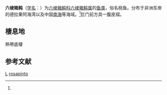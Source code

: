 {{Speciesbox
| taxon = Aracana rosapinto
| binomial_authority = (Smith, 1949)<ref name='id8808'>{{cite web| url =http://www.bioinfo.cn/db05/BjdwSpecies.php?action=view&id=8808| title =六棱箱鲀| work =《中国动物物种编目数据库》| publisher =中国科学院微生物研究所| author =中国科学院动物研究所| accessdate =2009-04-16| deadurl =yes| archiveurl =https://web.archive.org/web/20160305090732/http://www.bioinfo.cn/db05/BjdwSpecies.php?action=view&id=8808| archivedate =2016-03-05}}</ref>
}}

'''六棱箱鲀'''（[[学名|学名]]：{{lang|la|''Aracana rosapinto''}}）为[[六棱箱鲀科|六棱箱鲀科]][[六棱箱鲀属|六棱箱鲀属]]的[[鱼类|鱼类]]，俗名桃鱼。分布于非洲东岸的德拉果阿海湾以及中国[[南海|南海]]等海域。<ref name='id8808'/>肛门前方具一腹皮褶。

== 棲息地 ==
熱帶底棲

== 参考文献 ==
{{reflist}}

{{鲀形目小作品}}

{{taxonbar}}
[[Category:_1949年描述的鱼类|L]]
[[Category:六棱箱鲀属|rosapinto]]